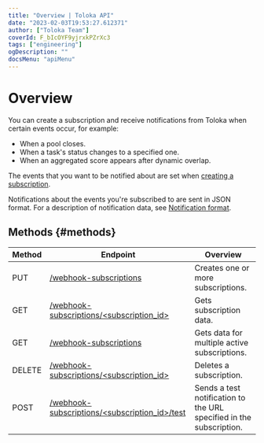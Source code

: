 ```yaml
---
title: "Overview | Toloka API"
date: "2023-02-03T19:53:27.612371"
author: ["Toloka Team"]
coverId: F_bIcOYF9yjrxkPZrXc3
tags: ["engineering"]
ogDescription: ""
docsMenu: "apiMenu"
---
```


# Overview

You can create a subscription and receive notifications from Toloka when certain events occur, for example:

- When a pool closes.
- When a task's status changes to a specified one.
- When an aggregated score appears after dynamic overlap.

The events that you want to be notified about are set when [creating a subscription](/docs-new/api/put-webhook-subscriptions).

Notifications about the events you're subscribed to are sent in JSON format. For a description of notification data, see [Notification format](/docs-new/api/using-webhook-subscriptions).

## Methods {#methods}

Method | Endpoint | Overview
----- | ----- | -----
PUT | [/webhook-subscriptions](/docs-new/api/put-webhook-subscriptions) | Creates one or more subscriptions.
GET | [/webhook-subscriptions/<subscription_id>](/docs-new/api/get-webhook-subscriptions) | Gets subscription data.
GET | [/webhook-subscriptions](/docs-new/api/get-webhook-subscriptions-list) | Gets data for multiple active subscriptions.
DELETE | [/webhook-subscriptions/<subscription_id>](/docs-new/api/delete-webhook-subscriptions) | Deletes a subscription.
POST | [/webhook-subscriptions/<subscription_id>/test](/docs-new/api/post-webhook-subscriptions) | Sends a test notification to the URL specified in the subscription.